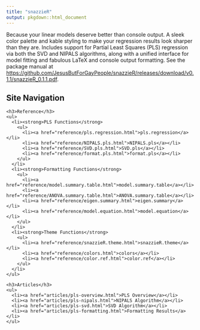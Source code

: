 ```yaml
---
title: "snazzieR"
output: pkgdown::html_document
---
```


Because your linear models deserve better than console output. A sleek color palette and kable styling to make your regression results look sharper than they are. Includes support for Partial Least Squares (PLS) regression via both the SVD and NIPALS algorithms, along with a unified interface for model fitting and fabulous LaTeX and console output formatting. See the package manual at <https://github.com/JesusButForGayPeople/snazzieR/releases/download/v0.1.1/snazzieR_0.1.1.pdf>.

## Site Navigation

<div class="row">
  <div class="col-md-6">
    <h3>Reference</h3>
    <ul>
      <li><strong>PLS Functions</strong>
        <ul>
          <li><a href="reference/pls.regression.html">pls.regression</a></li>
          <li><a href="reference/NIPALS.pls.html">NIPALS.pls</a></li>
          <li><a href="reference/SVD.pls.html">SVD.pls</a></li>
          <li><a href="reference/format.pls.html">format.pls</a></li>
        </ul>
      </li>
      <li><strong>Formatting Functions</strong>
        <ul>
          <li><a href="reference/model.summary.table.html">model.summary.table</a></li>
          <li><a href="reference/ANOVA.summary.table.html">ANOVA.summary.table</a></li>
          <li><a href="reference/eigen.summary.html">eigen.summary</a></li>
          <li><a href="reference/model.equation.html">model.equation</a></li>
        </ul>
      </li>
      <li><strong>Theme Functions</strong>
        <ul>
          <li><a href="reference/snazzieR.theme.html">snazzieR.theme</a></li>
          <li><a href="reference/colors.html">colors</a></li>
          <li><a href="reference/color.ref.html">color.ref</a></li>
        </ul>
      </li>
    </ul>
  </div>
  <div class="col-md-6">
    <h3>Articles</h3>
    <ul>
      <li><a href="articles/pls-overview.html">PLS Overview</a></li>
      <li><a href="articles/pls-nipals.html">NIPALS Algorithm</a></li>
      <li><a href="articles/pls-svd.html">SVD Algorithm</a></li>
      <li><a href="articles/pls-formatting.html">Formatting Results</a></li>
    </ul>
  </div>
</div> 
